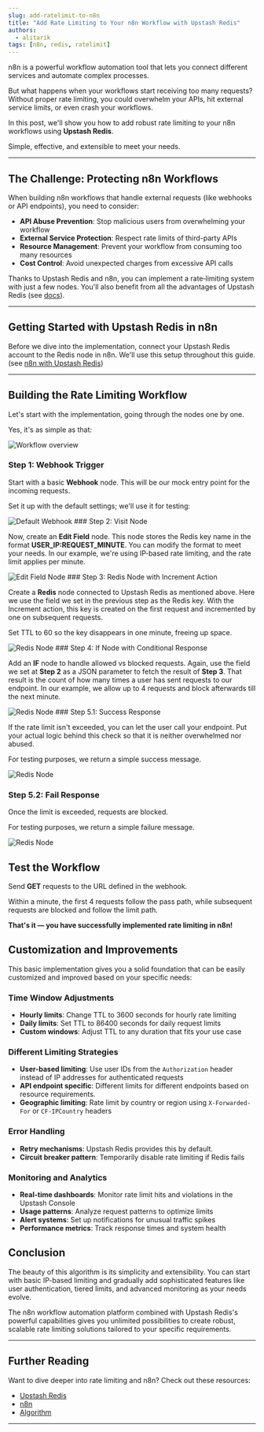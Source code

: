 ```yaml
---
slug: add-ratelimit-to-n8n
title: "Add Rate Limiting to Your n8n Workflow with Upstash Redis"
authors:
  - alitarik
tags: [n8n, redis, ratelimit]
---
```


n8n is a powerful workflow automation tool that lets you connect different services and automate complex processes.

But what happens when your workflows start receiving too many requests? Without proper rate limiting, you could overwhelm your APIs, hit external service limits, or even crash your workflows.

In this post, we'll show you how to add robust rate limiting to your n8n workflows using **Upstash Redis**.

Simple, effective, and extensible to meet your needs.

---

## The Challenge: Protecting n8n Workflows

When building n8n workflows that handle external requests (like webhooks or API endpoints), you need to consider:

- **API Abuse Prevention**: Stop malicious users from overwhelming your workflow
- **External Service Protection**: Respect rate limits of third-party APIs
- **Resource Management**: Prevent your workflow from consuming too many resources
- **Cost Control**: Avoid unexpected charges from excessive API calls

Thanks to Upstash Redis and n8n, you can implement a rate‑limiting system with just a few nodes.
You'll also benefit from all the advantages of Upstash Redis (see [docs](https://upstash.com/docs/redis/overall/getstarted)).

---

## Getting Started with Upstash Redis in n8n

Before we dive into the implementation, connect your Upstash Redis account to the Redis node in n8n.
We'll use this setup throughout this guide.
(see [n8n with Upstash Redis](https://upstash.com/docs/redis/integrations/n8n))

---

## Building the Rate Limiting Workflow

Let's start with the implementation, going through the nodes one by one.

Yes, it's as simple as that:

<img src="/blog/n8n-ratelimit/overview.png" alt="Workflow overview" />

### Step 1: Webhook Trigger

Start with a basic **Webhook** node. This will be our mock entry point for the incoming requests.

Set it up with the default settings; we'll use it for testing:

<Frame>
  <img src="/blog/n8n-ratelimit/webhook-node.png" alt="Default Webhook" />
</Frame>
### Step 2: Visit Node

Now, create an **Edit Field** node. This node stores the Redis key name in the format
**USER_IP:REQUEST_MINUTE**. You can modify the format to meet your needs. In our example,
we're using IP‑based rate limiting, and the rate limit applies per minute.

<Frame>
  <img src="/blog/n8n-ratelimit/visit-node.png" alt="Edit Field Node" />
</Frame>
### Step 3: Redis Node with Increment Action

Create a **Redis** node connected to Upstash Redis as mentioned above. Here we use the field we set in
the previous step as the Redis key. With the Increment action, this key is created on the first request
and incremented by one on subsequent requests.

Set TTL to 60 so the key disappears in one minute, freeing up space.

<Frame>
  <img src="/blog/n8n-ratelimit/redis-node.png" alt="Redis Node" />
</Frame>
### Step 4: If Node with Conditional Response

Add an **IF** node to handle allowed vs blocked requests. Again, use the field we set
at **Step 2** as a JSON parameter to fetch the result of **Step 3**. That result is the count of how
many times a user has sent requests to our endpoint. In our example, we allow up to 4 requests and block afterwards till the next minute.

<Frame>
  <img src="/blog/n8n-ratelimit/if-node.png" alt="Redis Node" />
</Frame>
### Step 5.1: Success Response

If the rate limit isn't exceeded, you can let the user call your endpoint. Put your
actual logic behind this check so that it is neither overwhelmed nor abused.

For testing purposes, we return a simple success message.

<Frame>
  <img src="/blog/n8n-ratelimit/pass-node.png" alt="Redis Node" />
</Frame>

### Step 5.2: Fail Response

Once the limit is exceeded, requests are blocked.

For testing purposes, we return a simple failure message.

<Frame>
  <img src="/blog/n8n-ratelimit/fail-node.png" alt="Redis Node" />
</Frame>

## Test the Workflow

Send **GET** requests to the URL defined in the webhook.

Within a minute, the first 4 requests follow the pass path,
while subsequent requests are blocked and follow the limit path.

**That's it — you have successfully implemented rate limiting in n8n!**

## Customization and Improvements

This basic implementation gives you a solid foundation that can be easily customized and improved based on your specific needs:

### Time Window Adjustments

- **Hourly limits**: Change TTL to 3600 seconds for hourly rate limiting
- **Daily limits**: Set TTL to 86400 seconds for daily request limits
- **Custom windows**: Adjust TTL to any duration that fits your use case

### Different Limiting Strategies

- **User-based limiting**: Use user IDs from the `Authorization` header instead of IP addresses for authenticated requests
- **API endpoint specific**: Different limits for different endpoints based on resource requirements.
- **Geographic limiting**: Rate limit by country or region using `X-Forwarded-For` or `CF-IPCountry` headers

### Error Handling

- **Retry mechanisms**: Upstash Redis provides this by default.
- **Circuit breaker pattern**: Temporarily disable rate limiting if Redis fails

### Monitoring and Analytics

- **Real-time dashboards**: Monitor rate limit hits and violations in the Upstash Console
- **Usage patterns**: Analyze request patterns to optimize limits
- **Alert systems**: Set up notifications for unusual traffic spikes
- **Performance metrics**: Track response times and system health

## Conclusion

The beauty of this algorithm is its simplicity and extensibility. You can start with basic IP-based limiting and gradually add sophisticated features like user authentication, tiered limits, and advanced monitoring as your needs evolve.

The n8n workflow automation platform combined with Upstash Redis's powerful capabilities gives you unlimited possibilities to create robust, scalable rate limiting solutions tailored to your specific requirements.

---

## Further Reading

Want to dive deeper into rate limiting and n8n? Check out these resources:

- [Upstash Redis](https://upstash.com/docs/redis/overall/getstarted)
- [n8n](https://docs.n8n.io/)
- [Algorithm](https://n8n.io/workflows/1236-use-redis-to-rate-limit-your-low-code-api/)

---
